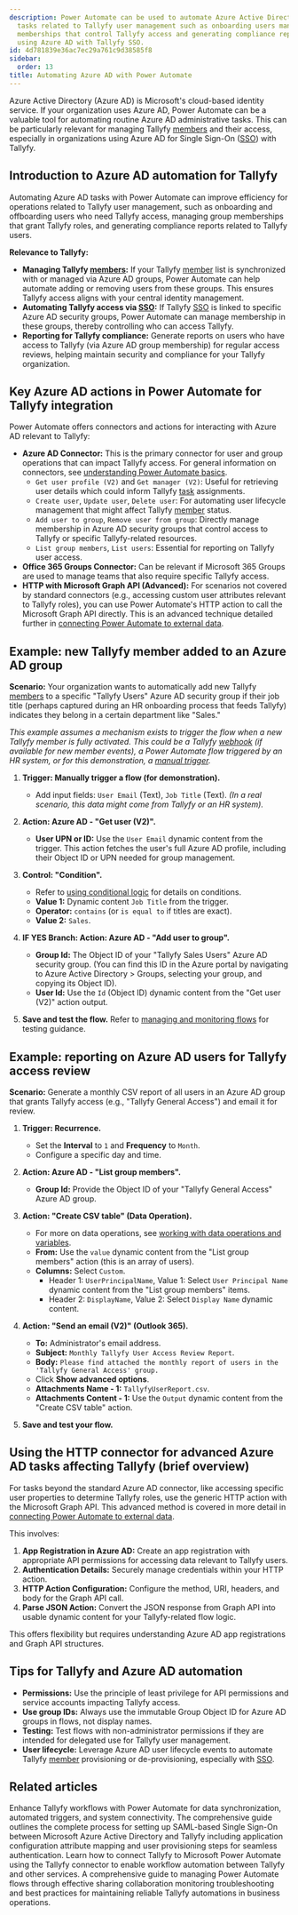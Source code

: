 ```yaml
---
description: Power Automate can be used to automate Azure Active Directory administrative
  tasks related to Tallyfy user management such as onboarding users managing group
  memberships that control Tallyfy access and generating compliance reports for organizations
  using Azure AD with Tallyfy SSO.
id: 4d781839e36ac7ec29a761c9d38585f8
sidebar:
  order: 13
title: Automating Azure AD with Power Automate
---
```



Azure Active Directory (Azure AD) is Microsoft's cloud-based identity service. If your organization uses Azure AD, Power Automate can be a valuable tool for automating routine Azure AD administrative tasks. This can be particularly relevant for managing Tallyfy [members](/products/pro/documenting/members/) and their access, especially in organizations using Azure AD for Single Sign-On ([SSO](/products/pro/integrations/authentication/)) with Tallyfy.

## Introduction to Azure AD automation for Tallyfy

Automating Azure AD tasks with Power Automate can improve efficiency for operations related to Tallyfy user management, such as onboarding and offboarding users who need Tallyfy access, managing group memberships that grant Tallyfy roles, and generating compliance reports related to Tallyfy users.

**Relevance to Tallyfy:**

*   **Managing Tallyfy [members](/products/pro/documenting/members/):** If your Tallyfy [member](/products/pro/documenting/members/) list is synchronized with or managed via Azure AD groups, Power Automate can help automate adding or removing users from these groups. This ensures Tallyfy access aligns with your central identity management.
*   **Automating Tallyfy access via [SSO](/products/pro/integrations/authentication/):** If Tallyfy [SSO](/products/pro/integrations/authentication/) is linked to specific Azure AD security groups, Power Automate can manage membership in these groups, thereby controlling who can access Tallyfy.
*   **Reporting for Tallyfy compliance:** Generate reports on users who have access to Tallyfy (via Azure AD group membership) for regular access reviews, helping maintain security and compliance for your Tallyfy organization.

## Key Azure AD actions in Power Automate for Tallyfy integration

Power Automate offers connectors and actions for interacting with Azure AD relevant to Tallyfy:

*   **Azure AD Connector:** This is the primary connector for user and group operations that can impact Tallyfy access. For general information on connectors, see [understanding Power Automate basics](/products/pro/integrations/middleware/power-automate/understanding-power-automate-basics/).
    *   `Get user profile (V2)` and `Get manager (V2)`: Useful for retrieving user details which could inform Tallyfy [task](/products/pro/tracking-and-tasks/tasks/) assignments.
    *   `Create user`, `Update user`, `Delete user`: For automating user lifecycle management that might affect Tallyfy [member](/products/pro/documenting/members/) status.
    *   `Add user to group`, `Remove user from group`: Directly manage membership in Azure AD security groups that control access to Tallyfy or specific Tallyfy-related resources.
    *   `List group members`, `List users`: Essential for reporting on Tallyfy user access.
*   **Office 365 Groups Connector:** Can be relevant if Microsoft 365 Groups are used to manage teams that also require specific Tallyfy access.
*   **HTTP with Microsoft Graph API (Advanced):** For scenarios not covered by standard connectors (e.g., accessing custom user attributes relevant to Tallyfy roles), you can use Power Automate's HTTP action to call the Microsoft Graph API directly. This is an advanced technique detailed further in [connecting Power Automate to external data](/products/pro/integrations/middleware/power-automate/connecting-power-automate-to-external-data/).

## Example: new Tallyfy member added to an Azure AD group

**Scenario:** Your organization wants to automatically add new Tallyfy [members](/products/pro/documenting/members/) to a specific "Tallyfy Users" Azure AD security group if their job title (perhaps captured during an HR onboarding process that feeds Tallyfy) indicates they belong in a certain department like "Sales."

*This example assumes a mechanism exists to trigger the flow when a new Tallyfy member is fully activated. This could be a Tallyfy [webhook](/products/pro/integrations/webhooks/) (if available for new member events), a Power Automate flow triggered by an HR system, or for this demonstration, a [manual trigger](/products/pro/integrations/middleware/power-automate/triggering-flows-manually-button-flows/).*

<Steps>

1.  **Trigger: Manually trigger a flow (for demonstration).**
    *   Add input fields: `User Email` (Text), `Job Title` (Text).
    *(In a real scenario, this data might come from Tallyfy or an HR system).*

2.  **Action: Azure AD - "Get user (V2)".**
    *   **User UPN or ID:** Use the `User Email` dynamic content from the trigger. This action fetches the user's full Azure AD profile, including their Object ID or UPN needed for group management.

3.  **Control: "Condition".**
    *   Refer to [using conditional logic](/products/pro/integrations/middleware/power-automate/using-conditional-logic-in-power-automate/) for details on conditions.
    *   **Value 1:** Dynamic content `Job Title` from the trigger.
    *   **Operator:** `contains` (or `is equal to` if titles are exact).
    *   **Value 2:** `Sales`.

4.  **IF YES Branch: Action: Azure AD - "Add user to group".**
    *   **Group Id:** The Object ID of your "Tallyfy Sales Users" Azure AD security group. (You can find this ID in the Azure portal by navigating to Azure Active Directory > Groups, selecting your group, and copying its Object ID).
    *   **User Id:** Use the `Id` (Object ID) dynamic content from the "Get user (V2)" action output.



5.  **Save and test the flow.** Refer to [managing and monitoring flows](/products/pro/integrations/middleware/power-automate/managing-and-monitoring-power-automate-flows/) for testing guidance.

</Steps>

## Example: reporting on Azure AD users for Tallyfy access review

**Scenario:** Generate a monthly CSV report of all users in an Azure AD group that grants Tallyfy access (e.g., "Tallyfy General Access") and email it for review.

<Steps>

1.  **Trigger: Recurrence.**
    *   Set the **Interval** to `1` and **Frequency** to `Month`.
    *   Configure a specific day and time.

2.  **Action: Azure AD - "List group members".**
    *   **Group Id:** Provide the Object ID of your "Tallyfy General Access" Azure AD group.

3.  **Action: "Create CSV table" (Data Operation).**
    *   For more on data operations, see [working with data operations and variables](/products/pro/integrations/middleware/power-automate/working-with-data-operations-and-variables/).
    *   **From:** Use the `value` dynamic content from the "List group members" action (this is an array of users).
    *   **Columns:** Select `Custom`.
        *   Header 1: `UserPrincipalName`, Value 1: Select `User Principal Name` dynamic content from the "List group members" items.
        *   Header 2: `DisplayName`, Value 2: Select `Display Name` dynamic content.



4.  **Action: "Send an email (V2)" (Outlook 365).**
    *   **To:** Administrator's email address.
    *   **Subject:** `Monthly Tallyfy User Access Review Report`.
    *   **Body:** `Please find attached the monthly report of users in the 'Tallyfy General Access' group.`
    *   Click **Show advanced options**.
    *   **Attachments Name - 1:** `TallyfyUserReport.csv`.
    *   **Attachments Content - 1:** Use the `Output` dynamic content from the "Create CSV table" action.

5.  **Save and test your flow.**

</Steps>

## Using the HTTP connector for advanced Azure AD tasks affecting Tallyfy (brief overview)

For tasks beyond the standard Azure AD connector, like accessing specific user properties to determine Tallyfy roles, use the generic HTTP action with the Microsoft Graph API. This advanced method is covered in more detail in [connecting Power Automate to external data](/products/pro/integrations/middleware/power-automate/connecting-power-automate-to-external-data/).

This involves:
1.  **App Registration in Azure AD:** Create an app registration with appropriate API permissions for accessing data relevant to Tallyfy users.
2.  **Authentication Details:** Securely manage credentials within your HTTP action.
3.  **HTTP Action Configuration:** Configure the method, URI, headers, and body for the Graph API call.
4.  **Parse JSON Action:** Convert the JSON response from Graph API into usable dynamic content for your Tallyfy-related flow logic.

This offers flexibility but requires understanding Azure AD app registrations and Graph API structures.

## Tips for Tallyfy and Azure AD automation

*   **Permissions:** Use the principle of least privilege for API permissions and service accounts impacting Tallyfy access.
*   **Use group IDs:** Always use the immutable Group Object ID for Azure AD groups in flows, not display names.
*   **Testing:** Test flows with non-administrator permissions if they are intended for delegated use for Tallyfy user management.
*   **User lifecycle:** Leverage Azure AD user lifecycle events to automate Tallyfy [member](/products/pro/documenting/members/) provisioning or de-provisioning, especially with [SSO](/products/pro/integrations/authentication/).


## Related articles
<CardGrid>
<LinkTitleCard header="<b>Middleware > Power Automate</b>" href="/products/pro/integrations/middleware/power-automate/" > Enhance Tallyfy workflows with Power Automate for data synchronization, automated triggers, and system connectivity. </LinkTitleCard>
<LinkTitleCard header="<b>Authentication > Integrate Azure AD</b>" href="/products/pro/integrations/authentication/how-to-integrate-azure-ad-samlsso-with-tallyfy/" > The comprehensive guide outlines the complete process for setting up SAML-based Single Sign-On between Microsoft Azure Active Directory and Tallyfy including application configuration attribute mapping and user provisioning steps for seamless authentication. </LinkTitleCard>
<LinkTitleCard header="<b>Power Automate > Connect Tallyfy to Power Automate</b>" href="/products/pro/integrations/middleware/power-automate/how-can-i-integrate-tallyfy-with-microsoft-power-automate/" > Learn how to connect Tallyfy to Microsoft Power Automate using the Tallyfy connector to enable workflow automation between Tallyfy and other services. </LinkTitleCard>
<LinkTitleCard header="<b>Power Automate > Managing and monitoring Power Automate flows</b>" href="/products/pro/integrations/middleware/power-automate/managing-and-monitoring-power-automate-flows/" > A comprehensive guide to managing Power Automate flows through effective sharing collaboration monitoring troubleshooting and best practices for maintaining reliable Tallyfy automations in business operations. </LinkTitleCard>
</CardGrid>